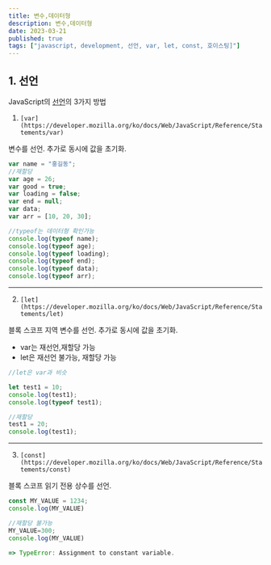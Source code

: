 ```yaml
---
title: 변수,데이터형
description: 변수,데이터형
date: 2023-03-21
published: true
tags: ["javascript, development, 선언, var, let, const, 호이스팅]"]
---
```


## 1. 선언

JavaScript의 [선언](https://developer.mozilla.org/ko/docs/Web/JavaScript/Guide/Grammar_and_Types#%EC%84%A0%EC%96%B8)의 3가지 방법

1. `[var](https://developer.mozilla.org/ko/docs/Web/JavaScript/Reference/Statements/var)`

변수를 선언. 추가로 동시에 값을 초기화.

```jsx
var name = "홍길동";
//재할당
var age = 26;
var good = true;
var loading = false;
var end = null;
var data;
var arr = [10, 20, 30];

//typeof는 데이터형 확인가능
console.log(typeof name);
console.log(typeof age);
console.log(typeof loading);
console.log(typeof end);
console.log(typeof data);
console.log(typeof arr);
```

---

2. `[let](https://developer.mozilla.org/ko/docs/Web/JavaScript/Reference/Statements/let)`

블록 스코프 지역 변수를 선언. 추가로 동시에 값을 초기화.

- var는 재선언,재할당 가능
- let은 재선언 불가능, 재할당 가능

```jsx
//let은 var과 비슷

let test1 = 10;
console.log(test1);
console.log(typeof test1);

//재할당
test1 = 20;
console.log(test1);
```

---

3. `[const](https://developer.mozilla.org/ko/docs/Web/JavaScript/Reference/Statements/const)`

블록 스코프 읽기 전용 상수를 선언.

```jsx
const MY_VALUE = 1234;
console.log(MY_VALUE)

//재할당 불가능
MY_VALUE=300;
console.log(MY_VALUE)

=> TypeError: Assignment to constant variable.
```
